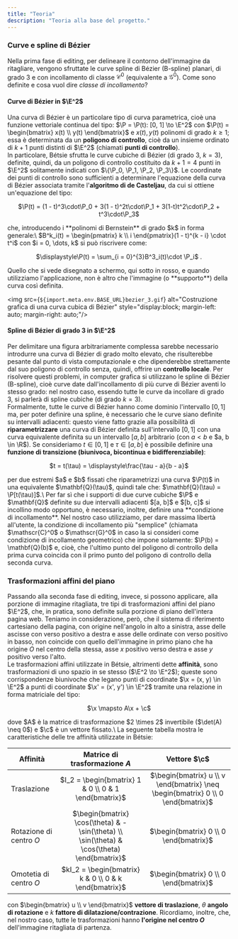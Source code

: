 ```yaml
---
title: "Teoria"
description: "Teoria alla base del progetto."
---
```


### Curve e spline di Bézier
Nella prima fase di editing, per delineare il contorno dell'immagine da ritagliare, 
vengono sfruttate le curve spline di Bézier (B-spline) planari, 
di grado 3 e con incollamento di classe $\mathscr{C}^0$ (equivalente a $\mathscr{G}^0$).
Come sono definite e cosa vuol dire _classe di incollamento_?

#### Curve di Bézier in $\E^2$
Una curva di Bézier è un particolare tipo di curva parametrica, cioè una funzione vettoriale continua del tipo:
$\P = \P(t): [0, 1] \to \E^2$ con $\P(t) = \begin{bmatrix} x(t) \\ y(t) \end{bmatrix}$ e
$x(t), y(t)$ polinomi di grado $k \geq 1$; essa è determinata da un **poligono di controllo**, cioè da un insieme ordinato
di $k + 1$ punti distinti di $\E^2$ (chiamati **punti di controllo**).\
In particolare, Bétsie sfrutta le curve cubiche di Bézier (di grado 3, $k = 3$), definite, quindi, da un poligono
di controllo costituito da $k + 1 = 4$ punti in $\E^2$ solitamente indicati con $\{\P_0, \P_1, \P_2, \P_3\}$. 
Le coordinate dei punti di controllo sono sufficienti a determinare l'equazione della curva di Bézier associata 
tramite l'**algoritmo di de Casteljau**, da cui si ottiene un'equazione del tipo:
<p style="text-align: center;">$\P(t) = (1 - t)^3\cdot\P_0 + 3(1 - t)^2t\cdot\P_1 + 3(1-t)t^2\cdot\P_2 + t^3\cdot\P_3$</p>
che, introducendo i **polinomi di Bernstein** di grado $k$ in forma generale:\
$B^k_i(t) = \begin{pmatrix} k \\ i \end{pmatrix}(1 - t)^{k - i} \cdot t^i$ con $i = 0, \dots, k$ si può riscrivere come:
<p style="text-align: center;">$\displaystyle\P(t) = \sum_{i = 0}^{3}B^3_i(t)\cdot \P_i$ .</p>
Quello che si vede disegnato a schermo, qui sotto in rosso, e quando utilizziamo l'applicazione, 
non è altro che l'immagine (o **supporto**) della curva così definita.

<img src={`${import.meta.env.BASE_URL}bezier_3.gif`} alt="Costruzione grafica di una curva cubica di Bézier" style="display:block; margin-left: auto; margin-right: auto;"/>

#### Spline di Bézier di grado 3 in $\E^2$
Per delimitare una figura arbitrariamente complessa sarebbe necessario introdurre una curva di Bézier di grado 
molto elevato, che risulterebbe pesante dal punto di vista computazionale e che dipenderebbe strettamente
dal suo poligono di controllo senza, quindi, offrire un **controllo locale**. Per
risolvere questi problemi, in computer grafica si utilizzano le spline di Bézier (B-spline), cioè curve date
dall'incollamento di più curve di Bézier aventi lo stesso grado: nel nostro caso, essendo tutte le curve da incollare di grado 3,
si parlerà di spline cubiche (di grado $k = 3$).\
Formalmente, tutte le curve di Bézier hanno come dominio l'intervallo $[0, 1]$ ma, per poter definire una spline,
è necessario che le curve siano definite su intervalli adiacenti: questo viene fatto grazie alla possibilità di 
**riparametrizzare** una curva di Bézier definita sull'intervallo $[0, 1]$ con una curva equivalente definita su un
intervallo $[a, b]$ arbitrario (con $a < b$ e $a, b \in \R$). Se consideriamo $t \in [0, 1]$ e $\tau \in [a, b]$ è possibile definire una **funzione di transizione
(biunivoca, bicontinua e bidifferenziabile)**:
<p style="text-align: center;">$t = t(\tau) = \displaystyle\frac{\tau - a}{b - a}$</p>
per due estremi $a$ e $b$ fissati che
riparametrizzi una curva $\P(t)$ in una equivalente $\mathbf{Q}(\tau)$, quindi tale che: $\mathbf{Q}(\tau) = \P[t(\tau)]$.\
Per far sì che i supporti di due curve cubiche $\P$ e $\mathbf{Q}$ definite su due intervalli adiacenti $[a, b]$ e $[b, c]$ 
si incollino modo opportuno, è necessario, inoltre, definire una **condizione di incollamento**.
Nel nostro caso utilizziamo, per dare massima libertà all'utente, la condizione di incollamento più "semplice" 
(chiamata $\mathscr{C}^0$ o $\mathscr{G}^0$ in caso la si consideri come condizione di incollamento geometrico) 
che impone solamente: $\P(b) = \mathbf{Q}(b)$ e, cioè, che l'ultimo punto del poligono di controllo
della prima curva coincida con il primo punto del poligono di controllo della seconda curva.


### Trasformazioni affini del piano
Passando alla seconda fase di editing, invece, si possono applicare, alla porzione di immagine ritagliata, tre tipi di trasformazioni
affini del piano $\E^2$, che, in pratica, sono definite sulla porzione di piano dell'intera pagina web. Teniamo in considerazione, però,
che il sistema di riferimento cartesiano della pagina, con origine nell'angolo in alto a sinistra, asse delle ascisse con verso positivo 
a destra e asse delle ordinate con verso positivo in basso, non coincide con quello dell'immagine in primo piano che ha origine $O$ nel centro
della stessa, asse $x$ positivo verso destra e asse $y$ positivo verso l'alto.\
Le trasformazioni affini utilizzate in Bétsie, altrimenti dette **affinità**, sono trasformazioni di uno spazio 
in se stesso ($\E^2 \to \E^2$); queste sono corrispondenze biunivoche che legano punti di coordinate $\x = (x, y) \in \E^2$ a punti di
coordinate $\x' = (x', y') \in \E^2$ tramite una relazione in forma matriciale del tipo:
<p style="text-align: center;">$\x \mapsto A\x + \c$</p> 
dove $A$ è la matrice di trasformazione $2 \times 2$ invertibile ($\det(A) \neq 0$)
e $\c$ è un vettore fissato.\
La seguente tabella mostra le caratteristiche delle tre affinità utilizzate in Bétsie:

| Affinità                  | Matrice di trasformazione $A$                                                               | Vettore $\c$                                                                     |
| ------------------------- | :-----------------------------------------------------------------------------------------: | :------------------------------------------------------------------------------: |
| Traslazione               | $I_2 = \begin{bmatrix} 1 & 0 \\ 0 & 1 \end{bmatrix}$                                        | $\begin{bmatrix} u \\ v \end{bmatrix} \neq \begin{bmatrix} 0 \\ 0 \end{bmatrix}$ |
| Rotazione di centro $O$   | $\begin{bmatrix} \cos(\theta) & -\sin(\theta) \\ \sin(\theta) & \cos(\theta) \end{bmatrix}$ | $\begin{bmatrix} 0 \\ 0 \end{bmatrix}$                                           |
| Omotetia di centro $O$    | $kI_2 = \begin{bmatrix} k & 0 \\ 0 & k \end{bmatrix}$                                       | $\begin{bmatrix} 0 \\ 0 \end{bmatrix}$                                           |

con $\begin{bmatrix} u \\ v \end{bmatrix}$ **vettore di traslazione**, $\theta$ **angolo di rotazione** e $k$ **fattore di 
dilatazione/contrazione**. Ricordiamo, inoltre, che, nel nostro caso, tutte le trasformazioni hanno **l'origine nel centro $O$** 
dell'immagine ritagliata di partenza.